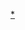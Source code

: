 {{Catnav|頁面分類|人类社会|文化|电视剧|各國電視劇|韓國電視劇|KBS連續劇}}
{{Catnav|頁面分類|...|电视节目|电视剧|各國電視劇|韓國電視劇|KBS連續劇}}
{{Catnav|頁面分類|...|电视|电视节目|韩国电视节目|韓國電視劇|KBS連續劇}}
{{Catnav|頁面分類|...|各國電視|韓國電視|韩国电视节目|韓國電視劇|KBS連續劇}}
{{Catnav|頁面分類|...|电视|各國電視|各國電視劇|韓國電視劇|KBS連續劇}}

{{catmore|KBS晨間連續劇}}

[[Category:KBS電視劇|*]]